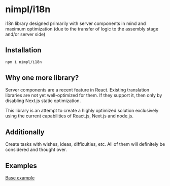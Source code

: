 # nimpl/i18n

i18n library designed primarily with server components in mind and maximum optimization (due to the transfer of logic to the assembly stage and/or server side)

## Installation

```sh npm2yarn copy
npm i nimpl/i18n
```

## Why one more library?

Server components are a recent feature in React. Existing translation libraries are not yet well-optimized for them. If they support it, then only by disabling Next.js static optimization.

This library is an attempt to create a highly optimized solution exclusively using the current capabilities of React.js, Next.js and node.js.

## Additionally

Create tasks with wishes, ideas, difficulties, etc. All of them will definitely be considered and thought over.

## Examples

[Base example](https://github.com/vordgi/nimpl-i18n/tree/main/examples/base)
